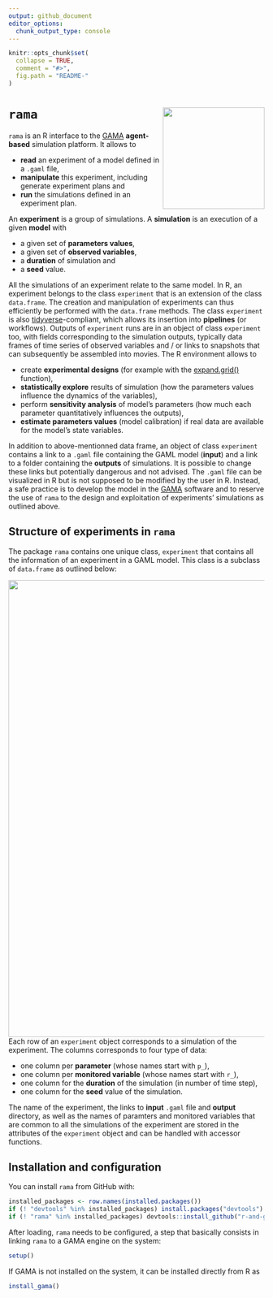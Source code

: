 ```yaml
---
output: github_document
editor_options: 
  chunk_output_type: console
---
```


<!-- README.md is generated from README.Rmd. Please edit that file -->

```r
knitr::opts_chunk$set(
  collapse = TRUE,
  comment = "#>",
  fig.path = "README-"
)
```

# `rama` <img src="man/figures/logo.png" align="right" width=200/>

<!-- [![CRAN_Status_Badge](http://www.r-pkg.org/badges/version/rama)](https://cran.r-project.org/package=rama) -->
  
`rama` is an R interface to the [GAMA](https://gama-platform.github.io)
**agent-based** simulation platform. It allows to

* **read** an experiment of a model defined in a `.gaml` file,
* **manipulate** this experiment, including generate experiment plans and
* **run** the simulations defined in an experiment plan.

An **experiment** is a group of simulations. A **simulation** is an execution of
a given **model** with

* a given set of **parameters values**,
* a given set of **observed variables**,
* a **duration** of simulation and
* a **seed** value.

All the simulations of an experiment relate to the same model. In R, an 
experiment belongs to the class `experiment` that is an extension of the class
`data.frame`. The creation and manipulation of experiments can thus efficiently
be performed with the `data.frame` methods. The class `experiment` is also
[tidyverse](https://www.tidyverse.org)-compliant, which allows its insertion
into **pipelines** (or workflows). Outputs of `experiment` runs are in an object
of class `experiment` too, with fields corresponding to the simulation outputs,
typically data frames of time series of observed variables and / or links to
snapshots that can subsequently be assembled into movies. The R environment
allows to

* create **experimental designs** (for example with the
[expand.grid()](https://www.rdocumentation.org/packages/base/versions/3.5.1/topics/expand.grid)
function),
* **statistically explore** results of simulation (how the parameters values
influence the dynamics of the variables),
* perform **sensitivity analysis** of model's parameters (how much each
parameter quantitatively influences the outputs),
* **estimate parameters values** (model calibration) if real data are available
for the model's state variables.

In addition to above-mentionned data frame, an object of class `experiment`
contains a link to a `.gaml` file containing the GAML model (**input**) and a
link to a folder containing the **outputs** of simulations. It is possible to
change these links but potentially dangerous and not advised. The `.gaml` file 
can be visualized in R but is not supposed to be modified by the user in R. 
Instead, a safe practice is to develop the model in the [GAMA](https://gama-platform.github.io) software and to reserve the use of
`rama` to the design and exploitation of experiments' simulations as outlined
above.


## Structure of experiments in `rama`

The package `rama` contains one unique class, `experiment` that contains all
the information of an experiment in a GAML model. This class is a subclass of
`data.frame` as outlined below:


<img src="man/figures/rama1_1.png" align="right" width=900/>


Each row of an `experiment` object corresponds to a simulation of the
experiment. The columns corresponds to four type of data:

* one column per **parameter** (whose names start with `p_`),
* one column per **monitored variable** (whose names start with `r_`),
* one column for the **duration** of the simulation (in number of time step),
* one column for the **seed** value of the simulation.

The name of the experiment, the links to **input** `.gaml` file and **output**
directory, as well as the names of paramters and monitored variables that are
common to all the simulations of the experiment are stored in the attributes of
the `experiment` object and can be handled with accessor functions.

## Installation and configuration


You can install `rama` from GitHub with:

```r
installed_packages <- row.names(installed.packages())
if (! "devtools" %in% installed_packages) install.packages("devtools")
if (! "rama" %in% installed_packages) devtools::install_github("r-and-gama/rama")
```

After loading, `rama` needs to be configured, a step that basically consists in
linking `rama` to a GAMA engine on the system:

```r
setup()
```

If GAMA is not installed on the system, it can be installed directly from R as

```r
install_gama()
```


